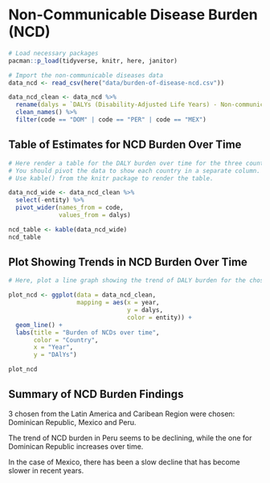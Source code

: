 # Non-Communicable Disease Burden (NCD)

```r
# Load necessary packages
pacman::p_load(tidyverse, knitr, here, janitor)

# Import the non-communicable diseases data
data_ncd <- read_csv(here("data/burden-of-disease-ncd.csv"))
```

```r

data_ncd_clean <- data_ncd %>% 
  rename(dalys = `DALYs (Disability-Adjusted Life Years) - Non-communicable diseases - Sex: Both - Age: Age-standardized (Rate)`) %>% 
  clean_names() %>% 
  filter(code == "DOM" | code == "PER" | code == "MEX")

```


## Table of Estimates for NCD Burden Over Time

```r
# Here render a table for the DALY burden over time for the three countries. 
# You should pivot the data to show each country in a separate column.
# Use kable() from the knitr package to render the table.

data_ncd_wide <- data_ncd_clean %>%
  select(-entity) %>% 
  pivot_wider(names_from = code,
              values_from = dalys)

ncd_table <- kable(data_ncd_wide)
ncd_table

```

## Plot Showing Trends in NCD Burden Over Time 

```r
# Here, plot a line graph showing the trend of DALY burden for the chosen countries over time. You can use ggplot2 to create this plot. Each country's line should be a different color.

plot_ncd <- ggplot(data = data_ncd_clean,
                   mapping = aes(x = year,
                                 y = dalys,
                                 color = entity)) +
  geom_line() +
  labs(title = "Burden of NCDs over time",
       color = "Country",
       x = "Year",
       y = "DAlYs")

plot_ncd
```

## Summary of NCD Burden Findings

3 chosen from the Latin America and Caribean Region were chosen: Dominican Republic, Mexico and Peru.

The trend of NCD burden in Peru seems to be declining, while the one for Dominican Republic increases over time. 

In the case of Mexico, there has been a slow decline that has become slower in recent years.



